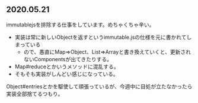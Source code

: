 ## 2020.05.21

immutablejsを排除する仕事をしています。めちゃくちゃ辛い。
- 実装は常に新しいObjectを返すというimmutable.jsの仕様を元に書かれてしまっている
    - ので、愚直にMap=>Object、List=>Arrayと書き換えていくと、更新されないComponentsが出てきたりする。
- Map#reduceとかいうメソッドに混乱する。
- そもそも実装がしんどい感じになっている。

Object#entriesとかを駆使して頑張っているが、今週中に目処が立たなかったら実装全部捨てるつもり。